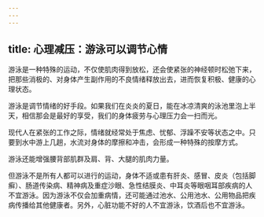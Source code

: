 ```yaml
---
---
---
```

title: 心理减压：游泳可以调节心情
---



游泳是一种特殊的运动，不仅使肌肉得到放松，还会使紧张的神经顿时松弛下来，把那些消极的、对身体产生副作用的不良情绪释放出去，进而恢复积极、健康的心理状态。

游泳是调节情绪的好手段。如果我们在炎炎的夏日，能在冰凉清爽的泳池里泡上半天，相信那会是最好的享受，我们的身体疲劳与心理压力会一扫而光。

现代人在紧张的工作之际，情绪就经常处于焦虑、忧郁、浮躁不安等状态之中。只要到水中游上几趟，水流对身体的摩擦和冲击，会形成一种特殊的按摩方式。

游泳还能增强腰背部肌群及肩、背、大腿的肌肉力量。

但游泳不是所有人都可以进行的运动，身体不适或患有肝炎、感冒、皮炎（包括脚癣）、肠道传染病、精神病及重症沙眼、急性结膜炎、中耳炎等眼咽耳部疾病的人不宜游泳。因为游泳不仅会加重病情，还可能通过池水、公用池水、公用物品把疾病传播给其他健康者。另外，心脏功能不好的人不宜游泳，饮酒后也不宜游泳。